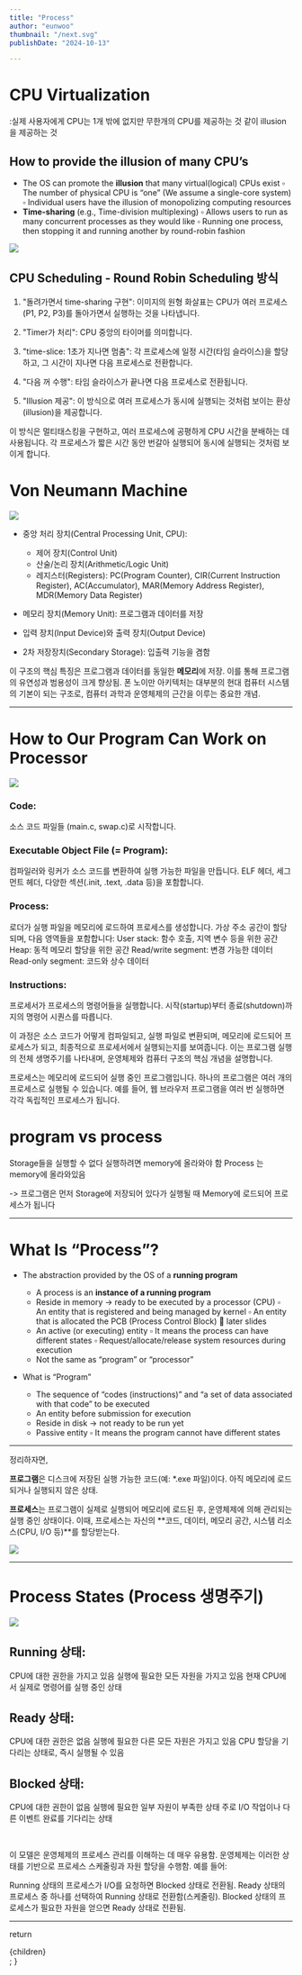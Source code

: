 ```yaml
---
title: "Process"
author: "eunwoo"
thumbnail: "/next.svg"
publishDate: "2024-10-13"

---
```


# CPU Virtualization

:실제 사용자에게 CPU는 1개 밖에 없지만 무한개의 CPU를 제공하는 것 같이 illusion을 제공하는 것

## How to provide the illusion of many CPU’s
- The OS can promote the **illusion** that many virtual(logical) CPUs exist
▫	The number of physical CPU is “one” (We assume a single-core system)
▫	Individual users have the illusion of monopolizing computing resources
- **Time-sharing** (e.g., Time-division multiplexing)
▫	Allows users to run as many concurrent processes as they would like
▫	Running one process, then stopping it and running another by round-robin  fashion

![](https://velog.velcdn.com/images/eunwoo1341/post/b6f6ee7d-cf0b-48f6-93cf-0857b4ba964e/image.png)

## CPU Scheduling - Round Robin Scheduling 방식

1) "돌려가면서 time-sharing 구현": 이미지의 원형 화살표는 CPU가 여러 프로세스(P1, P2, P3)를 돌아가면서 실행하는 것을 나타냅니다.

2) "Timer가 처리": CPU 중앙의 타이머를 의미합니다.

3) "time-slice: 1초가 지나면 멈춤": 각 프로세스에 일정 시간(타임 슬라이스)을 할당하고, 그 시간이 지나면 다음 프로세스로 전환합니다.

4) "다음 꺼 수행": 타임 슬라이스가 끝나면 다음 프로세스로 전환됩니다.

5) "Illusion 제공": 이 방식으로 여러 프로세스가 동시에 실행되는 것처럼 보이는 환상(illusion)을 제공합니다.

이 방식은 멀티태스킹을 구현하고, 여러 프로세스에 공평하게 CPU 시간을 분배하는 데 사용됩니다. 각 프로세스가 짧은 시간 동안 번갈아 실행되어 동시에 실행되는 것처럼 보이게 합니다.


# Von Neumann Machine

![](https://velog.velcdn.com/images/eunwoo1341/post/bb750d2b-0e86-43e2-953f-8d10dceb1f36/image.png)

- 중앙 처리 장치(Central Processing Unit, CPU):
  - 제어 장치(Control Unit)
  - 산술/논리 장치(Arithmetic/Logic Unit)
  - 레지스터(Registers): PC(Program Counter), CIR(Current Instruction Register), AC(Accumulator), MAR(Memory Address Register), MDR(Memory Data Register)

- 메모리 장치(Memory Unit): 프로그램과 데이터를 저장

- 입력 장치(Input Device)와 출력 장치(Output Device)
- 2차 저장장치(Secondary Storage): 입출력 기능을 겸함

이 구조의 핵심 특징은 프로그램과 데이터를 동일한 **메모리**에 저장.
이를 통해 프로그램의 유연성과 범용성이 크게 향상됨.
폰 노이만 아키텍처는 대부분의 현대 컴퓨터 시스템의 기본이 되는 구조로, 컴퓨터 과학과 운영체제의 근간을 이루는 중요한 개념.

***

# How to Our Program Can Work on Processor

![](https://velog.velcdn.com/images/eunwoo1341/post/79e7c7b4-3103-414e-a974-55c7cf7ae595/image.png)

### Code: 
소스 코드 파일들 (main.c, swap.c)로 시작합니다.

### Executable Object File (= Program): 
컴파일러와 링커가 소스 코드를 변환하여 실행 가능한 파일을 만듭니다.
ELF 헤더, 세그먼트 헤더, 다양한 섹션(.init, .text, .data 등)을 포함합니다.

### Process: 
로더가 실행 파일을 메모리에 로드하여 프로세스를 생성합니다.
가상 주소 공간이 할당되며, 다음 영역들을 포함합니다: 
User stack: 함수 호출, 지역 변수 등을 위한 공간
Heap: 동적 메모리 할당을 위한 공간
Read/write segment: 변경 가능한 데이터
Read-only segment: 코드와 상수 데이터

### Instructions: 
프로세서가 프로세스의 명령어들을 실행합니다.
시작(startup)부터 종료(shutdown)까지의 명령어 시퀀스를 따릅니다.
  
이 과정은 소스 코드가 어떻게 컴파일되고, 실행 파일로 변환되며, 메모리에 로드되어 프로세스가 되고, 최종적으로 프로세서에서 실행되는지를 보여줍니다. 이는 프로그램 실행의 전체 생명주기를 나타내며, 운영체제와 컴퓨터 구조의 핵심 개념을 설명합니다.

  프로세스는 메모리에 로드되어 실행 중인 프로그램입니다. 하나의 프로그램은 여러 개의 프로세스로 실행될 수 있습니다. 예를 들어, 웹 브라우저 프로그램을 여러 번 실행하면 각각 독립적인 프로세스가 됩니다.

# program vs process
Storage들을 실행할 수 없다
실행하려면 memory에 올라와야 함
Process 는 memory에 올라와있음

-> 프로그램은 먼저 Storage에 저장되어 있다가 실행될 때 Memory에 로드되어 프로세스가 됩니다

***

# What Is “Process”?

- The abstraction provided by the OS of a **running program**
  - A process is an **instance of a running program**
  - Reside in memory -> ready to be executed by a processor (CPU)
  ▫	An entity that is registered and being managed by kernel
  ▫	An entity that is allocated the PCB (Process Control Block)  later slides
  - An active (or executing) entity
  ▫	It means the process can have different states
  ▫	Request/allocate/release system resources during execution
  - Not the same as “program” or “processor”

- What is “Program”
  - The sequence of “codes (instructions)” and “a set of data associated  with that code” to be executed
  - An entity before submission for execution
  - Reside in disk -> not ready to be run yet
  - Passive entity
  ▫	It means the program cannot have different states
  
***

정리하자면,
 
**프로그램**은 디스크에 저장된 실행 가능한 코드(예: *.exe 파일)이다. 아직 메모리에 로드되거나 실행되지 않은 상태.

**프로세스**는 프로그램이 실제로 실행되어 메모리에 로드된 후, 운영체제에 의해 관리되는 실행 중인 상태이다. 이때, 프로세스는 자신의 **코드, 데이터, 메모리 공간, 시스템 리소스(CPU, I/O 등)**를 할당받는다.

![](https://velog.velcdn.com/images/eunwoo1341/post/5742b5b2-b825-4691-81d8-1ca4742b1c19/image.png)

***

# Process States  (Process 생명주기)

![](https://velog.velcdn.com/images/eunwoo1341/post/ab7f5dc8-3650-465a-9134-05b20b5cb09d/image.png)

## Running 상태:
CPU에 대한 권한을 가지고 있음
실행에 필요한 모든 자원을 가지고 있음
현재 CPU에서 실제로 명령어를 실행 중인 상태


## Ready 상태:
CPU에 대한 권한은 없음
실행에 필요한 다른 모든 자원은 가지고 있음
CPU 할당을 기다리는 상태로, 즉시 실행될 수 있음


## Blocked 상태:
CPU에 대한 권한이 없음
실행에 필요한 일부 자원이 부족한 상태
주로 I/O 작업이나 다른 이벤트 완료를 기다리는 상태

<br/>

이 모델은 운영체제의 프로세스 관리를 이해하는 데 매우 유용함. 운영체제는 이러한 상태를 기반으로 프로세스 스케줄링과 자원 할당을 수행함. 예를 들어:

Running 상태의 프로세스가 I/O를 요청하면 Blocked 상태로 전환됨.
Ready 상태의 프로세스 중 하나를 선택하여 Running 상태로 전환함(스케줄링).
Blocked 상태의 프로세스가 필요한 자원을 얻으면 Ready 상태로 전환됨.

***




  return <div className="prose">{children}</div>;
}